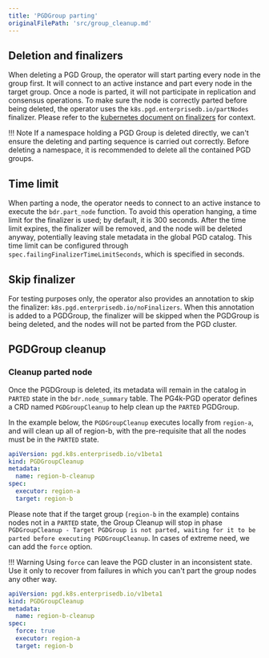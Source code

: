 ```yaml
---
title: 'PGDGroup parting'
originalFilePath: 'src/group_cleanup.md'
---
```


## Deletion and finalizers

When deleting a PGD Group, the operator will start parting every node in the group first.
It will connect to an active instance and part every node in the target group.
Once a node is parted, it will not participate in replication and consensus operations.
To make sure the node is correctly parted before being deleted, the operator uses the
`k8s.pgd.enterprisedb.io/partNodes` finalizer. Please refer to the
[kubernetes document on finalizers](https://kubernetes.io/docs/concepts/overview/working-with-objects/finalizers/) 
for context.

!!! Note
    If a namespace holding a PGD Group is deleted directly, we can't ensure
    the deleting and parting sequence is carried out correctly. Before deleting
    a namespace, it is recommended to delete all the contained PGD groups.

## Time limit

When parting a node, the operator needs to connect to an active instance to
execute the `bdr.part_node` function. To avoid this operation hanging,
a time limit for the finalizer is used; by default, it is 300 seconds.
After the time limit expires, the finalizer will be removed, and the node
will be deleted anyway, potentially leaving stale metadata in the global PGD catalog.
This time limit can be configured through `spec.failingFinalizerTimeLimitSeconds`,
which is specified in seconds.

## Skip finalizer

For testing purposes only, the operator also provides an annotation to skip the
finalizer: `k8s.pgd.enterprisedb.io/noFinalizers`.
When this annotation is added to a PGDGroup, the finalizer will be skipped when
the PGDGroup is being deleted, and the nodes will not be parted from the PGD cluster.

## PGDGroup cleanup

### Cleanup parted node

Once the PGDGroup is deleted, its metadata will remain in the catalog in `PARTED`
state in the `bdr.node_summary` table. The PG4k-PGD operator
defines a CRD named `PGDGroupCleanup` to help clean up the `PARTED` PGDGroup.

In the example below, the `PGDGroupCleanup` executes locally from `region-a`,
and will clean up all of region-b, with the pre-requisite that all the nodes must be
 in the `PARTED` state.

```yaml
apiVersion: pgd.k8s.enterprisedb.io/v1beta1
kind: PGDGroupCleanup
metadata:
  name: region-b-cleanup
spec:
  executor: region-a
  target: region-b
```

Please note that if the target group (`region-b` in the example) contains nodes
not in a `PARTED` state, the Group Cleanup will stop in phase
`PGDGroupCleanup - Target PGDGroup is not parted, waiting for it to be parted before executing PGDGroupCleanup`.
In cases of extreme need, we can add the `force` option.

!!! Warning
    Using `force` can leave the PGD cluster in an inconsistent state. Use it only to
    recover from failures in which you can't part the group nodes any other way.

```yaml
apiVersion: pgd.k8s.enterprisedb.io/v1beta1
kind: PGDGroupCleanup
metadata:
  name: region-b-cleanup
spec:
  force: true
  executor: region-a
  target: region-b
```
